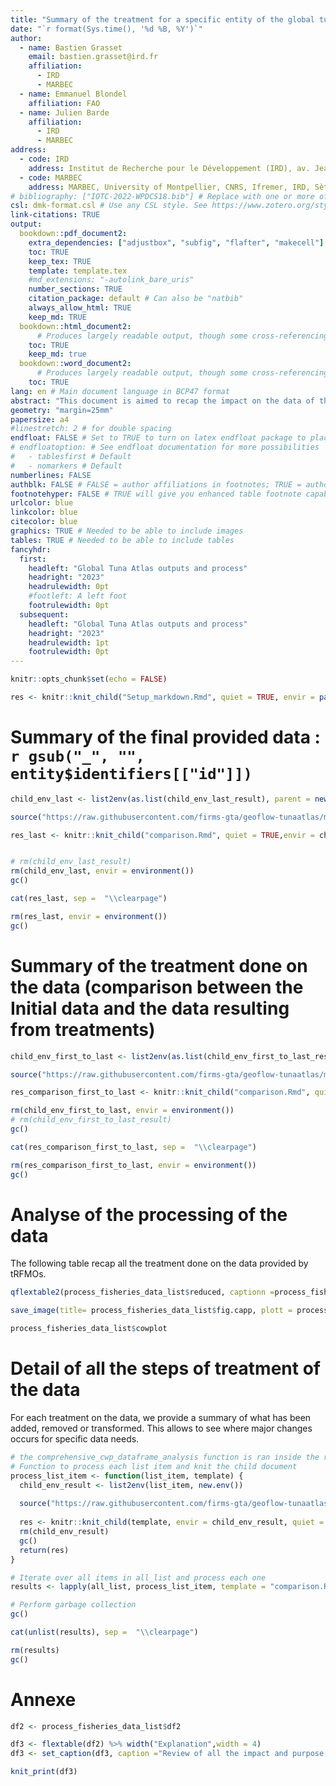```yaml
---
title: "Summary of the treatment for a specific entity of the global tuna atlas"
date: "`r format(Sys.time(), '%d %B, %Y')`"
author:
  - name: Bastien Grasset
    email: bastien.grasset@ird.fr
    affiliation:
      - IRD
      - MARBEC
  - name: Emmanuel Blondel
    affiliation: FAO
  - name: Julien Barde
    affiliation:
      - IRD
      - MARBEC
address:
  - code: IRD
    address: Institut de Recherche pour le Développement (IRD), av. Jean Monnet, CS 30171, 34203 Sète cédex, France
  - code: MARBEC
    address: MARBEC, University of Montpellier, CNRS, Ifremer, IRD, Sète, France
# bibliography: ["IOTC-2022-WPDCS18.bib"] # Replace with one or more of your own bibtex files. Better BibTeX for Zotero is your friend
csl: dmk-format.csl # Use any CSL style. See https://www.zotero.org/styles for a good list. Ignored if citation_package: natbib
link-citations: TRUE
output:
  bookdown::pdf_document2:
    extra_dependencies: ["adjustbox", "subfig", "flafter", "makecell"]
    toc: TRUE
    keep_tex: TRUE
    template: template.tex
    #md_extensions: "-autolink_bare_uris"
    number_sections: TRUE
    citation_package: default # Can also be "natbib"
    always_allow_html: TRUE
    keep_md: TRUE
  bookdown::html_document2: 
      # Produces largely readable output, though some cross-referencing may fail. Useful for collaboration.
    toc: TRUE
    keep_md: true
  bookdown::word_document2: 
      # Produces largely readable output, though some cross-referencing may fail. Useful for collaboration.
    toc: TRUE
lang: en # Main document language in BCP47 format
abstract: "This document is aimed to recap the impact on the data of the different treatment of the Global Tuna Atlas. \nFirst we present the data created by the GlobalTuna Atlas, as well as the comparison between this data and the rawdata provided by the RFMO’s before the global Tuna Atlas treatment. \nIn a second time we will present the process of the GlobalTuna Atlas in order to reference exactly the choices made."
geometry: "margin=25mm"
papersize: a4
#linestretch: 2 # for double spacing
endfloat: FALSE # Set to TRUE to turn on latex endfloat package to place figures and tables at end of document
# endfloatoption: # See endfloat documentation for more possibilities
#   - tablesfirst # Default
#   - nomarkers # Default
numberlines: FALSE
authblk: FALSE # FALSE = author affiliations in footnotes; TRUE = author affiliations in a block below author names
footnotehyper: FALSE # TRUE will give you enhanced table footnote capabilities. Set to FALSE to be able to use French blocks. Needed due to what appears to be a latex bug.
urlcolor: blue
linkcolor: blue
citecolor: blue
graphics: TRUE # Needed to be able to include images
tables: TRUE # Needed to be able to include tables
fancyhdr:
  first:
    headleft: "Global Tuna Atlas outputs and process"
    headright: "2023"
    headrulewidth: 0pt
    #footleft: A left foot
    footrulewidth: 0pt
  subsequent:
    headleft: "Global Tuna Atlas outputs and process"
    headright: "2023"
    headrulewidth: 1pt
    footrulewidth: 0pt
---
```



```r
knitr::opts_chunk$set(echo = FALSE)

res <- knitr::knit_child("Setup_markdown.Rmd", quiet = TRUE, envir = parent.frame())

```

# Summary of the final provided data : `r gsub("_", "", entity$identifiers[["id"]])`

```r

child_env_last <- list2env(as.list(child_env_last_result), parent = new.env())

source("https://raw.githubusercontent.com/firms-gta/geoflow-tunaatlas/master/Analysis_markdown/functions/Functions_markdown.R", local = child_env_last)

res_last <- knitr::knit_child("comparison.Rmd", quiet = TRUE,envir = child_env_last)


# rm(child_env_last_result)
rm(child_env_last, envir = environment())
gc()

```

```r

cat(res_last, sep =  "\\clearpage")

```


```r

rm(res_last, envir = environment())
gc()

```

\clearpage

# Summary of the treatment done on the data (comparison between the Initial data and the data resulting from treatments)


```r


child_env_first_to_last <- list2env(as.list(child_env_first_to_last_result), parent =  new.env())

source("https://raw.githubusercontent.com/firms-gta/geoflow-tunaatlas/master/Analysis_markdown/functions/Functions_markdown.R", local = child_env_first_to_last)

res_comparison_first_to_last <- knitr::knit_child("comparison.Rmd", quiet = TRUE, envir = child_env_first_to_last)

rm(child_env_first_to_last, envir = environment())
# rm(child_env_first_to_last_result)
gc()

```


```r

cat(res_comparison_first_to_last, sep =  "\\clearpage")

```


```r

rm(res_comparison_first_to_last, envir = environment())
gc()

```


\clearpage


# Analyse of the processing of the data

The following table recap all the treatment done on the data provided by tRFMOs.

```r

qflextable2(process_fisheries_data_list$reduced, captionn =process_fisheries_data_list$fig.capp, columns_to_color = process_fisheries_data_list$columns_to_color,  pgwidth = 6, save_folder = "Summary", fig.pathinside = fig.path)

```

```r

save_image(title= process_fisheries_data_list$fig.capp, plott = process_fisheries_data_list$cowplot, folder = "Summary", fig.pathinside = fig.path)
```


```r

process_fisheries_data_list$cowplot

```


# Detail of all the steps of treatment of the data

For each treatment on the data, we provide a summary of what has been added, removed or transformed. This allows to see where major changes occurs for specific data needs.


```r

# the comprehensive_cwp_dataframe_analysis function is ran inside the rmd because for a reason I cannot understand, runnning it outside and then passing the result end up in the crashing of pandoc
# Function to process each list item and knit the child document
process_list_item <- function(list_item, template) {
  child_env_result <- list2env(list_item, new.env())
  
  source("https://raw.githubusercontent.com/firms-gta/geoflow-tunaatlas/master/Analysis_markdown/functions/Functions_markdown.R", local = child_env_result)
  
  res <- knitr::knit_child(template, envir = child_env_result, quiet = TRUE)
  rm(child_env_result)
  gc()
  return(res)
}

# Iterate over all items in all_list and process each one
results <- lapply(all_list, process_list_item, template = "comparison.Rmd")

# Perform garbage collection
gc()

```


```r

cat(unlist(results), sep =  "\\clearpage")

```

```r

rm(results)
gc()

```


# Annexe

```r

df2 <- process_fisheries_data_list$df2

df3 <- flextable(df2) %>% width("Explanation",width = 4)
df3 <- set_caption(df3, caption ="Review of all the impact and purpose of every the treatment done flextable")

```


```r

knit_print(df3)

```

